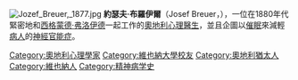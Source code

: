 {{unreferenced|time=2018-09-06T04:18:35+00:00}}
[[File:Jozef_Breuer,_1877.jpg|thumb]]
{{psychoanalysis}}
'''約瑟夫·布羅伊爾'''（Josef Breuer，{{bd|1842年|1月15日|1925年|6月20日|catIdx=B}}），一位在1880年代緊密地和[[西格蒙德·弗洛伊德|西格蒙德·弗洛伊德]]一起工作的[[奧地利|奧地利]][[心理醫生|心理醫生]]，並且企圖以[[催眠|催眠]]來減輕[[病人|病人]]的[[神經官能症|神經官能症]]。

{{Authority control}}
{{Austria-bio-stub}}
{{DEFAULTSORT:Breuer}}
[[Category:奧地利心理學家|Category:奧地利心理學家]]
[[Category:維也納大學校友|Category:維也納大學校友]]
[[Category:奧地利猶太人|Category:奧地利猶太人]]
[[Category:維也納人|Category:維也納人]]
[[Category:精神病学史|Category:精神病学史]]